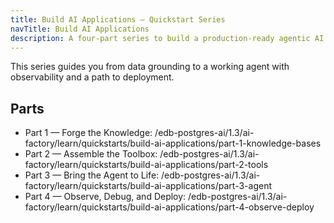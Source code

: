 ```yaml
---
title: Build AI Applications — Quickstart Series
navTitle: Build AI Applications
description: A four-part series to build a production-ready agentic AI application using Knowledge Bases, Tools, Agent configuration, and Observability.
---
```


This series guides you from data grounding to a working agent with observability and a path to deployment.

## Parts

- Part 1 — Forge the Knowledge: /edb-postgres-ai/1.3/ai-factory/learn/quickstarts/build-ai-applications/part-1-knowledge-bases
- Part 2 — Assemble the Toolbox: /edb-postgres-ai/1.3/ai-factory/learn/quickstarts/build-ai-applications/part-2-tools
- Part 3 — Bring the Agent to Life: /edb-postgres-ai/1.3/ai-factory/learn/quickstarts/build-ai-applications/part-3-agent
- Part 4 — Observe, Debug, and Deploy: /edb-postgres-ai/1.3/ai-factory/learn/quickstarts/build-ai-applications/part-4-observe-deploy

